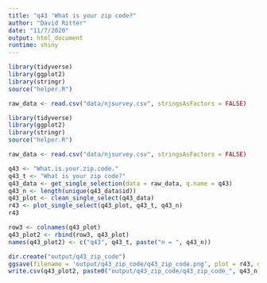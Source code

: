 ```yaml
---
title: "q43 'What is your zip code?"
author: "David Ritter"
date: "11/7/2020"
output: html_document
runtime: shiny
---
```


```r
library(tidyverse)
library(ggplot2)
library(stringr)
source("helper.R")
```

```r
raw_data <- read.csv("data/njsurvey.csv", stringsAsFactors = FALSE)
```

```r
library(tidyverse)
library(ggplot2)
library(stringr)
source("helper.R")
```

```r
raw_data <- read.csv("data/njsurvey.csv", stringsAsFactors = FALSE)
```

```r
q43 <- "What.is.your.zip.code."
q43_t <- "What is your zip code?"
q43_data <- get_single_selection(data = raw_data, q.name = q43)
q43_n <- length(unique(q43_data$id))
q43_plot <- clean_single_select(q43_data)
r43 <- plot_single_select(q43_plot, q43_t, q43_n)
r43
```

```r
row3 <- colnames(q43_plot)
q43_plot2 <- rbind(row3, q43_plot)
names(q43_plot2) <- c("q43", q43_t, paste("n = ", q43_n))
```

```r
dir.create("output/q43_zip_code")
ggsave(filename = 'output/q43_zip_code/q43_zip_code.png', plot = r43, device = 'png')
write.csv(q43_plot2, paste0("output/q43_zip_code/q43_zip_code_", q43_n,".csv"), row.names=F)
```
